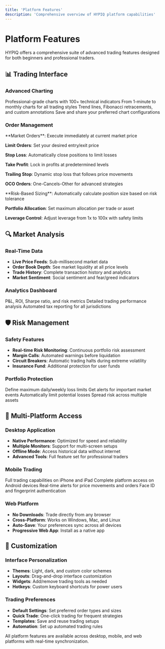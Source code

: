 ```yaml
---
title: 'Platform Features'
description: 'Comprehensive overview of HYPIQ platform capabilities'
---
```


# Platform Features

HYPIQ offers a comprehensive suite of advanced trading features designed for both beginners and professional traders.

## 📊 Trading Interface

### Advanced Charting
<CardGroup cols={2}>
  <Card title="TradingView Charts" icon="bar-chart-3">
    Professional-grade charts with 100+ technical indicators
  </Card>
  <Card title="Multiple Timeframes" icon="clock">
    From 1-minute to monthly charts for all trading styles
  </Card>
  <Card title="Drawing Tools" icon="pencil">
    Trend lines, Fibonacci retracements, and custom annotations
  </Card>
  <Card title="Custom Layouts" icon="layout">
    Save and share your preferred chart configurations
  </Card>
</CardGroup>

### Order Management
<Accordion title="Order Types">
  **Market Orders**: Execute immediately at current market price
  
  **Limit Orders**: Set your desired entry/exit price
  
  **Stop Loss**: Automatically close positions to limit losses
  
  **Take Profit**: Lock in profits at predetermined levels
  
  **Trailing Stop**: Dynamic stop loss that follows price movements
  
  **OCO Orders**: One-Cancels-Other for advanced strategies
</Accordion>

<Accordion title="Position Sizing">
  **Risk-Based Sizing**: Automatically calculate position size based on risk tolerance
  
  **Portfolio Allocation**: Set maximum allocation per trade or asset
  
  **Leverage Control**: Adjust leverage from 1x to 100x with safety limits
</Accordion>

## 🔍 Market Analysis

### Real-Time Data
- **Live Price Feeds**: Sub-millisecond market data
- **Order Book Depth**: See market liquidity at all price levels
- **Trade History**: Complete transaction history and analytics
- **Market Sentiment**: Social sentiment and fear/greed indicators

### Analytics Dashboard
<CardGroup cols={3}>
  <Card title="Portfolio Metrics" icon="pie-chart">
    P&L, ROI, Sharpe ratio, and risk metrics
  </Card>
  <Card title="Performance Reports" icon="trending-up">
    Detailed trading performance analysis
  </Card>
  <Card title="Tax Reports" icon="file-text">
    Automated tax reporting for all jurisdictions
  </Card>
</CardGroup>

## 🛡️ Risk Management

### Safety Features
- **Real-time Risk Monitoring**: Continuous portfolio risk assessment
- **Margin Calls**: Automated warnings before liquidation
- **Circuit Breakers**: Automatic trading halts during extreme volatility
- **Insurance Fund**: Additional protection for user funds

### Portfolio Protection
<Steps>
  <Step title="Set Risk Limits">
    Define maximum daily/weekly loss limits
  </Step>
  <Step title="Enable Notifications">
    Get alerts for important market events
  </Step>
  <Step title="Use Stop Losses">
    Automatically limit potential losses
  </Step>
  <Step title="Diversify Holdings">
    Spread risk across multiple assets
  </Step>
</Steps>

## 📱 Multi-Platform Access

### Desktop Application
- **Native Performance**: Optimized for speed and reliability
- **Multiple Monitors**: Support for multi-screen setups
- **Offline Mode**: Access historical data without internet
- **Advanced Tools**: Full feature set for professional traders

### Mobile Trading
<CardGroup cols={2}>
  <Card title="iOS App" icon="smartphone">
    Full trading capabilities on iPhone and iPad
  </Card>
  <Card title="Android App" icon="smartphone">
    Complete platform access on Android devices
  </Card>
  <Card title="Push Notifications" icon="bell">
    Real-time alerts for price movements and orders
  </Card>
  <Card title="Biometric Security" icon="fingerprint">
    Face ID and fingerprint authentication
  </Card>
</CardGroup>

### Web Platform
- **No Downloads**: Trade directly from any browser
- **Cross-Platform**: Works on Windows, Mac, and Linux
- **Auto-Save**: Your preferences sync across all devices
- **Progressive Web App**: Install as a native app

## 🔧 Customization

### Interface Personalization
- **Themes**: Light, dark, and custom color schemes
- **Layouts**: Drag-and-drop interface customization
- **Widgets**: Add/remove trading tools as needed
- **Hotkeys**: Custom keyboard shortcuts for power users

### Trading Preferences
- **Default Settings**: Set preferred order types and sizes
- **Quick Trade**: One-click trading for frequent strategies
- **Templates**: Save and reuse trading setups
- **Automation**: Set up automated trading rules

<Info>
  All platform features are available across desktop, mobile, and web platforms with real-time synchronization.
</Info>